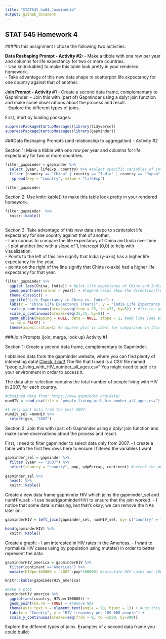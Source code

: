 ```yaml
---
title: "STAT545_hw04_JasmineLib"
output: github_document
---
```

## STAT 545 Homework 4

####In this assignment I chose the following two activities:   

**Data Reshaping Prompt - Activity #2:   **
- Make a tibble with one row per year and columns for life expectancy for two or more countries.  
- Use knitr::kable() to make this table look pretty in your rendered homework.  
- Take advantage of this new data shape to scatterplot life expectancy for one country against that of another.  

**Join Prompt - Activity #1  **
- Create a second data frame, complementary to Gapminder. 
- Join this with (part of) Gapminder using a dplyr join function and make some observations about the process and result.   
- Explore the different types of joins.   



First, Start by loading packages:   
```r
suppressPackageStartupMessages(library(tidyverse)) 
suppressPackageStartupMessages(library(gapminder))
```


###Data Reshaping Prompts (and relationship to aggregation) - Activity #2

Section 1: Make a tibble with one row per year and columns for life expectancy for two or more countries.
```r
filter_gapminder = gapminder %>% 
  select (year, lifeExp, country) %>% #select specific variables of interest
  filter (country == "China" | country == "India" | country == "Japan" ) %>% #select countries of interest
   spread(key = "country", value = "lifeExp")

filter_gapminder

```


Section 2: Use knitr::kable() to make this table look pretty in your rendered homework.  
```r
filter_gapminder  %>% 
  knitr::kable()
  

```

Section 3: Take advantage of this new data shape to scatterplot life expectancy for one country against that of another.  
- I am curious to compare the life expectancy of China and India over time.   
- I plot another line with a slope of 1, intercept (0,0) to help with visualization.   
- Points to the left of this line signify that India (y-axis) has a higher life expectancy for the year,  
- points on the right of the line signify that China (x-axis) had a higher life expectancy for that year.   

```r

filter_gapminder %>% 
  ggplot (aes(China, India)) + #plot life expectancy of China and India
  geom_point(aes(colour = year)) + #legend helps show the direction/flow of time
  theme_classic() + 
  ggtitle("Life Expectancy in China vs. India") +
  labs(x = "China Life Expectancy (Years)", y = "India Life Expectancy (Years)") +
  scale_y_continuous(breaks=seq(from = 25, to =75, by=5)) + #fix the axis tick marks
  scale_x_continuous(breaks=seq(25,75, by=5)) +
  geom_abline(mapping = NULL, data = NULL, slope = 1, #add line (see explanation above)
  na.rm = FALSE) +
  theme(aspect.ratio=1) #a square plot is ideal for comparison in this plot. 
```



###Join Prompts (join, merge, look up) Activity #1

Section 1: Create a second data frame, complementary to Gapminder.   

I obtained data from the gapminder website, where you can find plenty of interesting data! [Check it out!](https://www.gapminder.org/data/)
The file that I used is a CSV file named "people_living_with_HIV_number_all_ages.csv" You might need to add it to your environment in order to access it. 

The data after selection contains the total number of people living with HIV in 2007, for each country. 
```r
#Obtained data from: https://www.gapminder.org/data/
numHIV = read_csv(file = "people_living_with_hiv_number_all_ages.csv")

#I only want data from the year 2007. 
numHIV_sel =numHIV %>% 
  select(geo, "2007")

```

Section 2: Join this with (part of) Gapminder using a dplyr join function and make some observations about the process and result.

First, I need to filter gapminder to select data only from 2007. 
- I create a table with the first few rows here to ensure I filtered the variables I want. 
```r
gapminder_sel = gapminder %>% 
  filter (year == "2007") %>% 
  select(country = "country", pop, gdpPercap, continent) #select the population and gdpPercap data for the year 2007. 
  
gapminder_sel %>% 
  head() %>% 
  knitr::kable()

```

Create a new data frame gapminder HIV which joins the gapminder_sel and numHIV_sel: 
- I use head(gapminderHIV) to ensure that the join worked. 
- I notice that some data is missing, but that's okay, we can remove the NAs later on.
```r
gapminderHIV = left_join(gapminder_sel, numHIV_sel, by= c("country" = "geo")) #left join columns, join by comparing country and geo columns. 

head(gapminderHIV) %>% 
  knitr::kable()
```

Create a graph:
- I am interested in HIV rates in the Americas.
- I want to normalize HIV cases using by population using mutate() in order to better represent the data. 
```r

gapminderHIV_america = gapminderHIV %>% 
  filter(continent =="Americas") %>% 
  mutate(HIVper100000 = `2007`/pop*100000) #calculate HIV cases per 100 000 people

knitr::kable(gapminderHIV_america)

#make a plot
gapminderHIV_america %>% 
  ggplot(aes(country, HIVper100000)) + 
  geom_point(na.rm = TRUE) + #remove NAs
  theme(axis.text.x = element_text(angle = 90, hjust = 1)) + #use this to write axis text sideways + 
  labs(x = "Country", y = "HIV frequency per 100 000 people") +  
  scale_y_continuous(breaks=seq(from = 0, to =1500, by=200)) 

```
Explore the different types of joins. Examples of a second data frame you could build:

